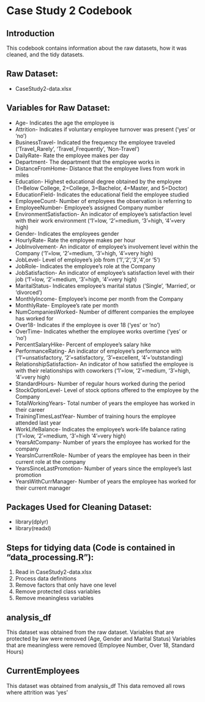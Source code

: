 # Case Study 2 Codebook

## Introduction
This codebook contains information about the raw datasets, how it was cleaned, and the tidy datasets.

## Raw Dataset:
* CaseStudy2-data.xlsx

## Variables for Raw Dataset:
* Age- Indicates the age the employee is
* Attrition- Indicates if voluntary employee turnover was present ('yes' or 'no')
* BusinessTravel- Indicated the frequency the employee traveled ('Travel_Rarely', 'Travel_Frequently', 'Non-Travel')
* DailyRate- Rate the employee makes per day
* Department- The department that the employee works in
* DistanceFromHome- Distance that the employee lives from work in miles
* Education- Highest educational degree obtained by the employee (1=Below College, 2=College, 3=Bachelor, 4=Master, and 5=Doctor)
* EducationField- Indicates the educational field the employee studied
* EmployeeCount- Number of employees the observation is referring to
* EmployeeNumber- Employee's assigned Company number
* EnvironmentSatisfaction- An indicator of employee's satisfaction level with their work environment ('1'=low, '2'=medium, '3'=high, '4'=very high)
* Gender- Indicates the employees gender
* HourlyRate- Rate the employee makes per hour
* JobInvolvement- An indicator of employee's involvement level within the Company ('1'=low, '2'=medium, '3'=high, '4'=very high)
* JobLevel- Level of employee's job from ('1','2','3','4',or '5')
* JobRole- Indicates the employee's role at the Company 
* JobSatisfaction- An indicator of employee's satisfaction level with their job ('1'=low, '2'=medium, '3'=high, '4'=very high)
* MaritalStatus- Indicates employee's marital status ('Single', 'Married', or 'divorced')
* MonthlyIncome- Employee's income per month from the Company
* MonthlyRate- Employee's rate per month
* NumCompaniesWorked- Number of different companies the employee has worked for
* Over18- Indicates if the employee is over 18 ('yes' or 'no')
* OverTime- Indicates whether the employee works overtime ('yes' or 'no')
* PercentSalaryHike- Percent of employee's salary hike
* PerformanceRating- An indicator of employee's performance with 
('1'=unsatisfactory, '2'=satisfactory, '3'=excellent, '4'='outstanding)
* RelationshipSatisfaction- An indicator of how satisfied the employee is with their relationships with coworkers ('1'=low, '2'=medium, '3'=high, '4'=very high)
* StandardHours- Number of regular hours worked during the period
* StockOptionLevel- Level of stock options offered to the employee by the Company
* TotalWorkingYears- Total number of years the employee has worked in their career
* TrainingTimesLastYear- Number of training hours the employee attended last year
* WorkLifeBalance- Indicates the employee's work-life balance rating ('1'=low, '2'=medium, '3'=high '4'=very high)
* YearsAtCompany- Number of years the employee has worked for the company
* YearsInCurrentRole- Number of years the employee has been in their current role at the company
* YearsSinceLastPromotion- Number of years since the employee's last promotion
* YearsWithCurrManager- Number of years the employee has worked for their current manager

## Packages Used for Cleaning Dataset:
* library(dplyr)
* library(readxl)

## Steps for tidying data (Code is contained in "data_processing.R"):
1. Read in CaseStudy2-data.xlsx
2. Process data definitions
3. Remove factors that only have one level
4. Remove protected class variables
5. Remove meaningless variables

## analysis_df
This dataset was obtained from the raw dataset. 
Variables that are protected by law were removed (Age, Gender and Marital Status)
Variables that are meaningless were removed (Employee Number, Over 18, Standard Hours)
 
##  CurrentEmployees
This dataset was obtained from analysis_df
This data removed all rows where attrition was 'yes'
 


